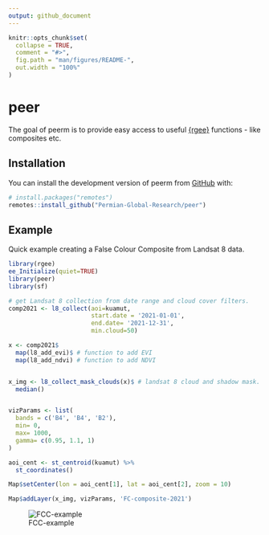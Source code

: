 ```yaml
---
output: github_document
---
```


<!-- README.md is generated from README.Rmd. Please edit that file -->

```r
knitr::opts_chunk$set(
  collapse = TRUE,
  comment = "#>",
  fig.path = "man/figures/README-",
  out.width = "100%"
)
```

# peer

<!-- badges: start -->

<!-- badges: end -->

The goal of peerm is to provide easy access to useful [{rgee}](https://r-spatial.github.io/rgee/) functions - like composites etc.

## Installation

You can install the development version of peerm from [GitHub](https://github.com/) with:

``` r
# install.packages("remotes")
remotes::install_github("Permian-Global-Research/peer")
```

## Example

Quick example creating a False Colour Composite from Landsat 8 data.


```r
library(rgee)
ee_Initialize(quiet=TRUE)
library(peer)
library(sf)

# get Landsat 8 collection from date range and cloud cover filters.
comp2021 <- l8_collect(aoi=kuamut,
                       start.date = '2021-01-01',
                       end.date= '2021-12-31',
                       min.cloud=50)

x <- comp2021$
  map(l8_add_evi)$ # function to add EVI 
  map(l8_add_ndvi) # function to add NDVI


x_img <- l8_collect_mask_clouds(x)$ # landsat 8 cloud and shadow mask.
  median()


vizParams <- list(
  bands = c('B4', 'B4', 'B2'),
  min= 0,
  max= 1000,
  gamma= c(0.95, 1.1, 1)
)

aoi_cent <- st_centroid(kuamut) %>%
  st_coordinates()

Map$setCenter(lon = aoi_cent[1], lat = aoi_cent[2], zoom = 10)

Map$addLayer(x_img, vizParams, 'FC-composite-2021')
```

![FCC-example](man/FCC-21.png)
